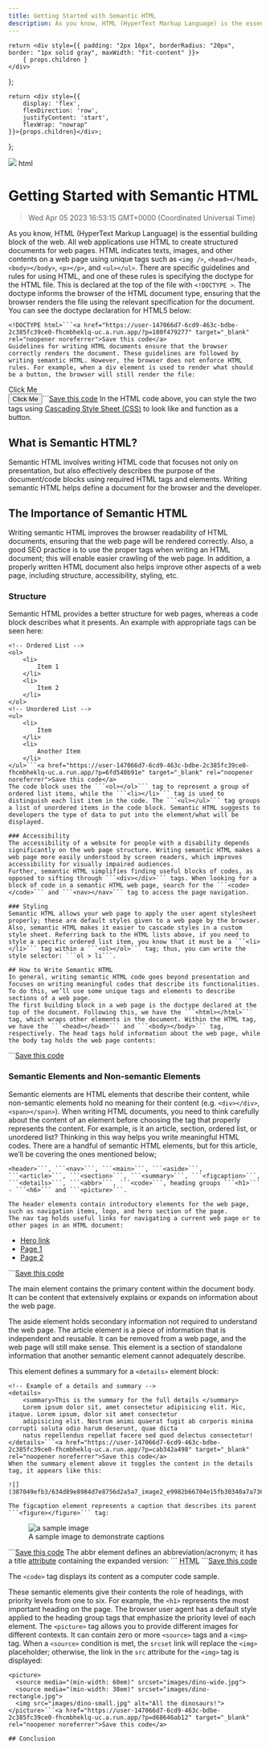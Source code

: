 ```yaml
---
title: Getting Started with Semantic HTML
description: As you know, HTML (HyperText Markup Language) is the essential building block of the web. All web applications use HTML to create structured documents for web pages. HTML indicates texts, images, and other contents on a web page using unique tags.
---
```


    return <div style={{ padding: "2px 16px", borderRadius: "20px", border: "1px solid gray", maxWidth: "fit-content" }}>
        { props.children }
    </div>
};

    return <div style={{
        display: 'flex',
        flexDirection: 'row',
        justifyContent: 'start',
        flexWrap: "nowrap"
    }}>{props.children}</div>;

};

<link rel="canonical" href="https://code.pieces.app/blog/getting-started-with-semantic-html" />

![](https://uploads-ssl.webflow.com/6143afec68f555387049efb3/63dd7d5eb4770c80aeb73efa_semantichtml_2977a160295f2a328d8a729c46f05333_2000.jpeg)
<Tag>html</Tag>

# Getting Started with Semantic HTML
> Wed Apr 05 2023 16:53:15 GMT+0000 (Coordinated Universal Time)

As you know, HTML (HyperText Markup Language) is the essential building block of the web. All web applications use HTML to create structured documents for web pages. HTML indicates texts, images, and other contents on a web page using unique tags such as ```<img />```, ```<head></head>```, ```<body></body>```, ```<p></p>```, and ```<ul></ul>```.
There are specific guidelines and rules for using HTML, and one of these rules is specifying the doctype for the HTML file. This is declared at the top of the file with ```<!DOCTYPE >```. The doctype informs the browser of the HTML document type, ensuring that the browser renders the file using the relevant specification for the document. You can see the doctype declaration for HTML5 below:
```
<!DOCTYPE html>```<a href="https://user-147066d7-6cd9-463c-bdbe-2c385fc39ce0-fhcmbheklq-uc.a.run.app/?p=180f479277" target="_blank" rel="noopener noreferrer">Save this code</a>
Guidelines for writing HTML documents ensure that the browser correctly renders the document. These guidelines are followed by writing semantic HTML. However, the browser does not enforce HTML rules. For example, when a div element is used to render what should be a button, the browser will still render the file:
```
<!-- A div styled as a button -->
<div>
    Click Me
</div>
<!-- A proper button -->
<button>
    Click Me
</button>```<a href="https://user-147066d7-6cd9-463c-bdbe-2c385fc39ce0-fhcmbheklq-uc.a.run.app/?p=56004da566" target="_blank" rel="noopener noreferrer">Save this code</a>
In the HTML code above, you can style the two tags using <a href="https://developer.mozilla.org/en-US/docs/Web/CSS" target="_blank" rel="noopener noreferrer">Cascading Style Sheet (CSS)</a> to look like and function as a button.

## What is Semantic HTML?
Semantic HTML involves writing HTML code that focuses not only on presentation, but also effectively describes the purpose of the document/code blocks using required HTML tags and elements. Writing semantic HTML helps define a document for the browser and the developer.

## The Importance of Semantic HTML
Writing semantic HTML improves the browser readability of HTML documents, ensuring that the web page will be rendered correctly. Also, a good SEO practice is to use the proper tags when writing an HTML document; this will enable easier crawling of the web page. In addition, a properly written HTML document also helps improve other aspects of a web page, including structure, accessibility, styling, etc.

### Structure
Semantic HTML provides a better structure for web pages, whereas a code block describes what it presents. An example with appropriate tags can be seen here:
```
<!-- Ordered List -->
<ol>
    <li>
        Item 1
    </li>
    <li>
        Item 2
    </li>
</ol>
<!-- Unordered List -->
<ul>
    <li>
        Item
    </li>
    <li>
        Another Item
    </li>
</ul>```<a href="https://user-147066d7-6cd9-463c-bdbe-2c385fc39ce0-fhcmbheklq-uc.a.run.app/?p=6fd540b91e" target="_blank" rel="noopener noreferrer">Save this code</a>
The code block uses the ```<ol></ol>``` tag to represent a group of ordered list items, while the ```<li></li>``` tag is used to distinguish each list item in the code. The ```<ul></ul>``` tag groups a list of unordered items in the code block. Semantic HTML suggests to developers the type of data to put into the element/what will be displayed.

### Accessibility
The accessibility of a website for people with a disability depends significantly on the web page structure. Writing semantic HTML makes a web page more easily understood by screen readers, which improves accessibility for visually impaired audiences.
Further, semantic HTML simplifies finding useful blocks of codes, as opposed to sifting through ```<div></div>``` tags. When looking for a block of code in a semantic HTML web page, search for the ```<code></code>``` and ```<nav></nav>``` tag to access the page navigation.

### Styling
Semantic HTML allows your web page to apply the user agent stylesheet properly; these are default styles given to a web page by the browser. Also, semantic HTML makes it easier to cascade styles in a custom style sheet. Referring back to the HTML lists above, if you need to style a specific ordered list item, you know that it must be a ```<li></li>``` tag within a ```<ol></ol>``` tag; thus, you can write the style selector: ```ol > li```.

## How to Write Semantic HTML
In general, writing semantic HTML code goes beyond presentation and focuses on writing meaningful codes that describe its functionalities. To do this, we’ll use some unique tags and elements to describe sections of a web page.
The first building block in a web page is the doctype declared at the top of the document. Following this, we have the ```<html></html>``` tag, which wraps other elements in the document. Within the HTML tag, we have the ```<head></head>``` and ```<body></body>``` tag, respectively. The head tags hold information about the web page, while the body tag holds the web page contents:
```
<!DOCTYPE html>
<html lang="en">
<head>
  <!-- Web page information -->
</head>
<body>
    <!-- Web page content -->
</body>
</html>```<a href="https://user-147066d7-6cd9-463c-bdbe-2c385fc39ce0-fhcmbheklq-uc.a.run.app/?p=732747be71" target="_blank" rel="noopener noreferrer">Save this code</a>

### Semantic Elements and Non-semantic Elements
Semantic elements are HTML elements that describe their content, while non-semantic elements hold no meaning for their content (e.g. ```<div></div>```, ```<span></span>```). When writing HTML documents, you need to think carefully about the content of an element before choosing the tag that properly represents the content. For example, is it an article, section, ordered list, or unordered list? Thinking in this way helps you write meaningful HTML codes.
There are a handful of semantic HTML elements, but for this article, we’ll be covering the ones mentioned below;

```
<header>```, ```<nav>```, ```<main>```, ```<aside>```, ```<article>```, ```<section>```, ```<summary>```, ```<figcaption>```, ```<details>```, ```<abbr>```, ```<code>```, heading groups ```<h1>``` - ```<h6>``` and ```<picture>```.

The header elements contain introductory elements for the web page, such as navigation items, logo, and hero section of the page.
The nav tag holds useful links for navigating a current web page or to other pages in an HTML document:

```
<!-- Example of a navigation links -->
<nav>
    <ul>
        <li>
            <a href="#hero">
                Hero link
            </a>
        </li>
        <li>
            <a href="page1.html">
                Page 1
            </a>
        </li>
        <li>
            <a href="page2.html">
                Page 2
            </a>
        </li>
    </ul>
</nav>```<a href="https://user-147066d7-6cd9-463c-bdbe-2c385fc39ce0-fhcmbheklq-uc.a.run.app/?p=8f7147961e" target="_blank" rel="noopener noreferrer">Save this code</a>

The main element contains the primary content within the document body. It can be content that extensively explains or expands on information about the web page.

The aside element holds secondary information not required to understand the web page.
The article element is a piece of information that is independent and reusable. It can be removed from a web page, and the web page will still make sense.
This element is a section of standalone information that another semantic element cannot adequately describe.

This element defines a summary for a ```<details>``` element block:
```
<!-- Example of a details and summary -->
<details>
    <summary>This is the summary for the full details </summary>
    Lorem ipsum dolor sit, amet consectetur adipisicing elit. Hic, itaque. Lorem ipsum, dolor sit amet consectetur
    adipisicing elit. Nostrum animi quaerat fugit ab corporis minima corrupti soluta odio harum deserunt, quae dicta
    natus repellendus repellat facere sed quod delectus consectetur!
</details>```<a href="https://user-147066d7-6cd9-463c-bdbe-2c385fc39ce0-fhcmbheklq-uc.a.run.app/?p=cab342a498" target="_blank" rel="noopener noreferrer">Save this code</a>
When the summary element above it toggles the content in the details tag, it appears like this:

![](387049efb3/634d89e8984d7e8756d2a5a7_image2_e9982b66704e15fb30340a7a7369a745.g)

The figcaption element represents a caption that describes its parent ```<figure></figure>``` tag:

```
<!--Example demonstrating how figcaption is used -->
<figure>
    <img src="sample-image.webp" alt="a sample image">
    <figcaption>
        A sample image to demonstrate captions
    </figcaption>
</figure>```<a href="https://user-147066d7-6cd9-463c-bdbe-2c385fc39ce0-fhcmbheklq-uc.a.run.app/?p=d2e740a2ef" target="_blank" rel="noopener noreferrer">Save this code</a>
The abbr element defines an abbreviation/acronym; it has a title <a href="https://developer.mozilla.org/en-US/docs/Web/HTML/Attributes#attribute_list" target="_blank" rel="noopener noreferrer">attribute</a> containing the expanded version:
```
   <!-- How to use abbr tag -->
    <abbr title="HyperText Markup Language">HTML</abbr> ```<a href="https://user-147066d7-6cd9-463c-bdbe-2c385fc39ce0-fhcmbheklq-uc.a.run.app/?p=54a347ac31" target="_blank" rel="noopener noreferrer">Save this code</a>

The ```<code>``` tag displays its content as a computer code sample.

These semantic elements give their contents the role of headings, with priority levels from one to six. For example, the ```<h1>``` represents the most important heading on the page. The browser user agent has a default style applied to the heading group tags that emphasize the priority level of each element.
The ```<picture>``` tag allows you to provide different images for different contexts. It can contain zero or more ```<source>``` tags and a ```<img>``` tag. When a ```<source>``` condition is met, the ```srcset``` link will replace the ```<img>``` placeholder; otherwise, the link in the ```src``` attribute for the ```<img>``` tag is displayed:
```
<picture>
  <source media="(min-width: 60em)" srcset="images/dino-wide.jpg">
  <source media="(min-width: 38em)" srcset="images/dino-rectangle.jpg">
  <img src="images/dino-small.jpg" alt="All the dinosaurs!">
</picture>```<a href="https://user-147066d7-6cd9-463c-bdbe-2c385fc39ce0-fhcmbheklq-uc.a.run.app/?p=d68646ab12" target="_blank" rel="noopener noreferrer">Save this code</a>

## Conclusion
